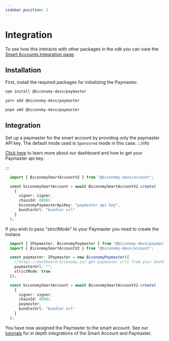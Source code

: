 ```yaml
---
sidebar_position: 2
---
```


# Integration

To see how this interacts with other packages in the sdk you can view the [Smart Accounts Integration page](/Account/integration).

## Installation

First, install the required packages for initializing the Paymaster.


<Tabs>
<TabItem value="js" label="npm">

```bash
npm install @biconomy-devx/paymaster
```

</TabItem>
<TabItem value="py" label="yarn">

```bash
yarn add @biconomy-devx/paymaster
```

</TabItem>
<TabItem value="java" label="pnpm">

```bash
pnpm add @biconomy-devx/paymaster
```

</TabItem>
</Tabs>

## Integration

Set up a paymaster for the smart account by providing only the paymaster API key. The default mode used is `Sponsored` mode in this case.
:::info

[Click here](/dashboard/paymaster) to learn more about our dashboard and how to get your Paymaster api key.

:::

```typescript
  import { BiconomySmartAccountV2 } from "@biconomy-devx/account";

  const biconomySmartAccount = await BiconomySmartAccountV2.create(
    {
      signer: signer,
      chainId: 80001
      biconomyPaymasterApiKey: "paymaster api key",
      bundlerUrl: "bundler url"
    }
  );
```

If you wish to pass "strictMode" to your Paymaster you need to create the instace.

```typescript
  import { IPaymaster, BiconomyPaymaster } from "@biconomy-devx/paymaster";
  import { BiconomySmartAccountV2 } from "@biconomy-devx/account";

  const paymaster: IPaymaster = new BiconomyPaymaster({
    //https://dashboard.biconomy.io/ get paymaster urls from your dashboard
    paymasterUrl: "",
    strictMode: true
  });

  const biconomySmartAccount = await BiconomySmartAccountV2.create(
    {
      signer: signer,
      chainId: 80001
      paymaster,
      bundlerUrl: "bundler url"
    }
  );
```

You have now assigned the Paymaster to the smart account. See our [tutorials](/tutorials) for in depth integrations of the Smart Account and Paymaster.
